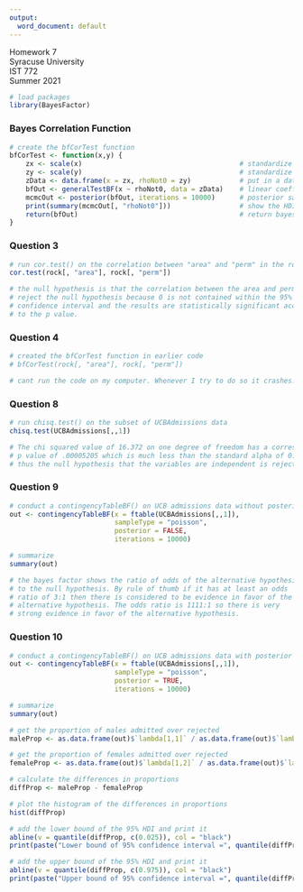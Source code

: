 ---
output:
  word_document: default
---

Homework 7  
Syracuse University  
IST 772  
Summer 2021  

```{r Libraries, message = FALSE, warning = FALSE}

# load packages
library(BayesFactor)

```

### Bayes Correlation Function

```{r Bayes Correlation Function}

# create the bfCorTest function
bfCorTest <- function(x,y) {
    zx <- scale(x)                                       # standardize x
    zy <- scale(y)                                       # standardize y 
    zData <- data.frame(x = zx, rhoNot0 = zy)            # put in a data frame
    bfOut <- generalTestBF(x ~ rhoNot0, data = zData)    # linear coefficient
    mcmcOut <- posterior(bfOut, iterations = 10000)      # posterior samples
    print(summary(mcmcOut[, "rhoNot0"]))                 # show the HDI for r
    return(bfOut)                                        # return bayes factor object
}

```

### Question 3

```{r Question 3}

# run cor.test() on the correlation between "area" and "perm" in the rock dataset
cor.test(rock[, "area"], rock[, "perm"])

# the null hypothesis is that the correlation between the area and perm is = 0.
# reject the null hypothesis because 0 is not contained within the 95%
# confidence interval and the results are statistically significant according
# to the p value.

```

### Question 4

```{r Question 4}

# created the bfCorTest function in earlier code
# bfCorTest(rock[, "area"], rock[, "perm"])

# cant run the code on my computer. Whenever I try to do so it crashes.

```

### Question 8

```{r Question 8}

# run chisq.test() on the subset of UCBAdmissions data
chisq.test(UCBAdmissions[,,1])

# The chi squared value of 16.372 on one degree of freedom has a corresponding
# p value of .00005205 which is much less than the standard alpha of 0.05 and
# thus the null hypothesis that the variables are independent is rejected.

```

### Question 9

```{r Question 9}

# conduct a contingencyTableBF() on UCB admissions data without posterior sampling
out <- contingencyTableBF(x = ftable(UCBAdmissions[,,1]),
                          sampleType = "poisson",
                          posterior = FALSE,
                          iterations = 10000)

# summarize
summary(out)

# the bayes factor shows the ratio of odds of the alternative hypothesis
# to the null hypothesis. By rule of thumb if it has at least an odds
# ratio of 3:1 then there is considered to be evidence in favor of the
# alternative hypothesis. The odds ratio is 1111:1 so there is very
# strong evidence in favor of the alternative hypothesis.

```

### Question 10

```{r Question 10}

# conduct a contingencyTableBF() on UCB admissions data with posterior sampling
out <- contingencyTableBF(x = ftable(UCBAdmissions[,,1]),
                          sampleType = "poisson",
                          posterior = TRUE,
                          iterations = 10000)

# summarize
summary(out)

# get the proportion of males admitted over rejected
maleProp <- as.data.frame(out)$`lambda[1,1]` / as.data.frame(out)$`lambda[2,1]`

# get the proportion of females admitted over rejected
femaleProp <- as.data.frame(out)$`lambda[1,2]` / as.data.frame(out)$`lambda[2,2]`

# calculate the differences in proportions
diffProp <- maleProp - femaleProp

# plot the histogram of the differences in proportions
hist(diffProp)

# add the lower bound of the 95% HDI and print it
abline(v = quantile(diffProp, c(0.025)), col = "black")
print(paste("Lower bound of 95% confidence interval =", quantile(diffProp, c(0.025))))

# add the upper bound of the 95% HDI and print it
abline(v = quantile(diffProp, c(0.975)), col = "black")
print(paste("Upper bound of 95% confidence interval =", quantile(diffProp, c(0.975))))

```